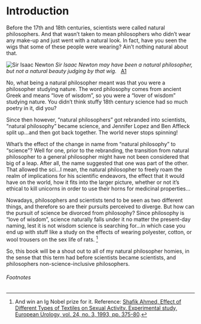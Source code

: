 
# Introduction

Before the 17th and 18th centuries, scientists were called natural philosophers. And that wasn’t taken to mean philosophers who didn’t wear any make-up and just went with a natural look. In fact, have you seen the wigs that some of these people were wearing? Ain’t nothing natural about that.

![Sir Isaac Newton](../../public/images/understanding-our-whole/introduction/sir-isaac-newton.jpg)
<span style={imgDescStyle}><em>Sir Isaac Newton may have been a natural philosopher, but not a natural beauty judging by that wig. &nbsp; </em> [A1](/image-sources)</span>

No, what being a natural philosopher meant was that you were a philosopher studying nature. The word philosophy comes from ancient Greek and means “love of wisdom”, so you were a “lover of wisdom” studying nature. You didn’t think stuffy 18th century science had so much poetry in it, did you?

Since then however, “natural philosophers” got rebranded into scientists, “natural philosophy” became science, and Jennifer Lopez and Ben Affleck split up…and then got back together. The world never stops spinning!

What’s the effect of the change in name from “natural philosophy” to “science”? Well for one, prior to the rebranding, the transition from natural philosopher to a general philosopher might have not been considered that big of a leap. After all, the name suggested that one was part of the other. That allowed the sci…I mean, the natural philosopher to freely roam the realm of implications for his scientific endeavors, the effect that it would have on the world, how it fits into the larger picture, whether or not it’s ethical to kill unicorns in order to use their horns for medicinal properties...

Nowadays, philosophers and scientists tend to be seen as two different things, and therefore so are their pursuits perceived to diverge. But how can the pursuit of science be divorced from philosophy? Since philosophy is “love of wisdom”, science naturally falls under it no matter the present-day naming, lest it is not wisdom science is searching for…in which case you end up with stuff like a study on the effects of wearing polyester, cotton, or wool trousers on the sex life of rats. [^1]

So, this book will be a shout out to all of my natural philosopher homies, in the sense that this term had before scientists became scientists, and philosophers non-science-inclusive philosophers.


###### Footnotes

[^1]: And win an Ig Nobel prize for it. Reference: [Shafik Ahmed, Effect of Different Types of Textiles on Sexual Activity. Experimental study, European Urology, vol. 24, no. 3, 1993, pp. 375-80](http://europepmc.org/article/med/8262106).